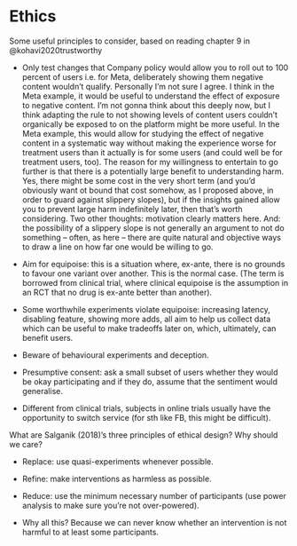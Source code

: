 # Ethics

Some useful principles to consider, based on reading chapter 9 in @kohavi2020trustworthy

- Only test changes that Company policy would allow you to roll out to 100 percent of users i.e. for Meta, deliberately showing them negative content wouldn't qualify. Personally I'm not sure I agree. I think in the Meta example, it would be useful to understand the effect of exposure to negative content. I'm not gonna think about this deeply now, but I think adapting the rule to not showing levels of content users couldn't organically be exposed to on the platform might be more useful. In the Meta example, this would allow for studying the effect of negative content in a systematic way without making the experience worse for treatment users than it actually is for some users (and could well be for treatment users, too). The reason for my willingness to entertain to go further is that there is a potentially large benefit to understanding harm. Yes, there might be some cost in the very short term (and you'd obviously want ot bound that cost somehow, as I proposed above, in order to guard against slippery slopes), but if the insights gained allow you to prevent large harm indefinitely later, then that's worth considering. Two other thoughts: motivation clearly matters here. And: the possibility of a slippery slope is not generally an argument to not do something -- often, as here -- there are quite natural and objective ways to draw a line on how far one would be willing to go.

- Aim for equipoise: this is a situation where, ex-ante, there is no grounds to favour one variant over another. This is the normal case. (The term is borrowed from clinical trial, where clinical equipoise is the assumption in an RCT that no drug is ex-ante better than another).

- Some worthwhile experiments violate equipoise: increasing latency, disabling feature, showing more adds, all aim to help us collect data which can be useful to make tradeoffs later on, which, ultimately, can benefit users.

- Beware of behavioural experiments and deception.

- Presumptive consent: ask a small subset of users whether they would be okay participating and if they do, assume that the sentiment would generalise.

- Different from clinical trials, subjects in online trials usually have the opportunity to switch service (for sth like FB, this might be difficult).

What are Salganik (2018)'s three principles of ethical design? Why should we care?

- Replace: use quasi-experiments whenever possible.

- Refine: make interventions as harmless as possible.

- Reduce: use the minimum necessary number of participants (use power analysis to make sure you're not over-powered).

- Why all this? Because we can never know whether an intervention is not harmful to at least some participants.
